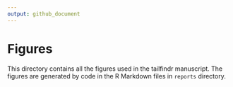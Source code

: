 ```yaml
---
output: github_document
---
```


# Figures

This directory contains all the figures used in the tailfindr manuscript. The figures are generated by code in the R Markdown files in `reports` directory.
